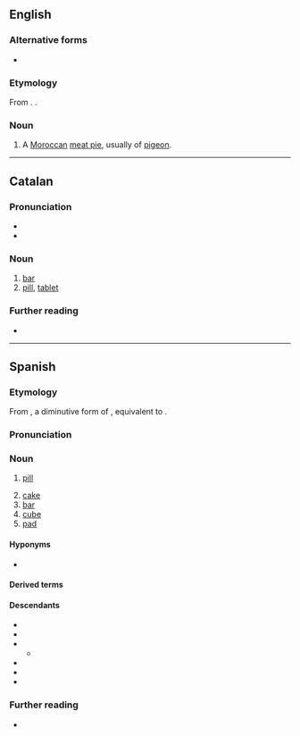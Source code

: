 ==English==
{{wikipedia}}

===Alternative forms===
* {{alter|en|b'steeya|bisteeya}}

===Etymology===
From {{bor|en|es|pastilla}}. {{doublet|en|pastille}}.

===Noun===
{{en-noun}}

# A [[Moroccan]] [[meat pie]], usually of [[pigeon]].

----

==Catalan==

===Pronunciation===
* {{ca-IPA}}
* {{rhymes|ca|iʎa|s=3}}

===Noun===
{{ca-noun|f}}

# [[bar]] {{gloss|of soap, chocolate, etc.}}
# [[pill]], [[tablet]]

===Further reading===
* {{R:IEC2}}

----

==Spanish==

===Etymology===
From {{der|es|la|pastellum|t=dough, paste}}, a diminutive form of {{m|la|pasta|t=dough, paste}}, equivalent to {{af|es|pasta|-illa}}.

===Pronunciation===
{{es-IPA}}

===Noun===
{{es-noun|f}}

# [[pill]]
#: {{syn|es|píldora|tableta}}
# [[cake]] {{gloss|block of a dense material}}
# [[bar]] {{gloss|block of soap or chocolate}}
# [[cube]] {{gloss|cube of stock}}
# [[pad]] {{gloss|brake pad}}

====Hyponyms====
* {{l|es|pastilla para la tos}}

====Derived terms====
{{der3
|es|a toda pastilla
|empastillar
|pastilla anticonceptiva
|pastilla de frenos
}}

====Descendants====
* {{desc|ca|pastilla|bor=1}}
* {{desc|en|pastilla|bor=1}}
* {{desc|fr|pastille|bor=1}}
** {{desc|en|pastille|bor=1}}
* {{desctree|it|pastiglia|bor=1}}
* {{desc|pt|pastilha|bor=1}}
* {{desc|ar|بَسْطِيلَة|bor=1}}

===Further reading===
* {{R:es:DRAE}}